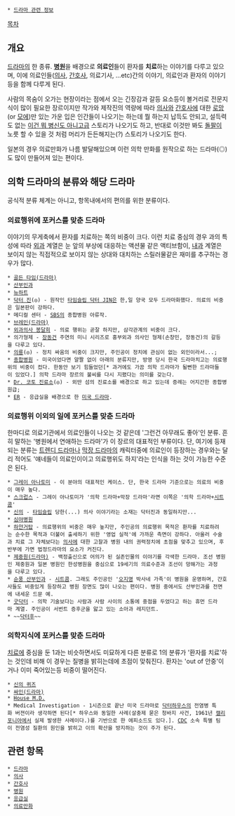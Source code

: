  * [[드라마 관련 정보]]

[[목차]]
== 개요 ==
[[드라마]]의 한 종류. '''[[병원]]'''을 배경으로 '''의료인'''들이 환자를 '''치료'''하는 이야기를 다루고 있으며, 이에 의료인들([[의사]], [[간호사]], 의료기사, ...etc)간의 이야기, 의료인과 환자의 이야기등을 함께 다루게 된다. 

사람의 목숨이 오가는 현장이라는 점에서 오는 긴장감과 갈등 요소등이 볼거리로 전문지식이 많이 필요한 장르이지만 작가와 제작진의 역량에 따라 [[의사]]와 [[간호사]]에 대한 [[로망]](or [[모에]])만 있는 가운 입은 인간들이 나오기는 하는데 뭘 하는지 납득도 안되고, 설득력도 없는 [[이건 뭐 병신도 아니고]]급 스토리가 나오기도 하고, 반대로 이것만 봐도 [[돌팔이]] 노릇 할 수 있을 것 처럼 머리가 든든해지는(?) 스토리가 나오기도 한다.

일본의 경우 의료만화가 나름 발달해있으며 이런 의학 만화를 원작으로 하는 드라마(◎)도 많이 만들어져 있는 편이다.

== 의학 드라마의 분류와 해당 드라마  ==
공식적 분류 체계는 아니고, 항목내에서의 편의를 위한 분류이다.

=== 의료행위에 포커스를 맞춘 드라마 ===
이야기의 무게축에서 환자를 치료하는 쪽의 비중이 크다. 이런 치료 중심의 경우 과의 특성에 따라 [[외과]] 계열은 눈 앞의 부상에 대응하는 액션물 같은 액티브함이, [[내과]] 계열은 보이지 않는 직접적으로 보이지 않는 상대와 대치하는 스릴러물같은 재미를 추구하는 경우가 많다.

 * [[골든 타임(드라마)]]
 * [[산부인과]]
 * [[뉴하트]]
 * [[닥터 진]](◎) - 원작인 [[타임슬립 닥터 JIN]]은 한,일 양국 모두 드라마화했다. 의료의 비중은 일본판이 강하다.
 * 메디컬 센터 - [[SBS]]의 종합병원 아류작. 
 * [[브레인(드라마)]]
 * [[외과의사 봉달희]] - 의료 행위는 곧잘 하지만, 삼각관계의 비중이 크다.
 * 의가형제 - [[장동건]] 주연의 미니 시리즈로 훙부외과 의사인 형제(손창민, 장동건)의 갈등을 다루고 있다.
 * [[의룡]](◎) - 정치 싸움의 비중이 크지만, 주인공이 정치에 관심이 없는 외인이라서...;
 * [[종합병원]] - 미국이었다면 얄짤 없이 아래의 분류지만, 방영 당시 한국 드라마치고는 의료행위의 비중이 컸다. 한동안 보기 힘들었던[* 과거에도 가끔 의학 드라마가 될뻔한 드라마들이 있었다.] 의학 드라마 장르의 불씨를 다시 지폈다는 의미를 갖는다.
 * [[Dr. 코토 진료소]](◎) - 외딴 섬의 진료소를 배경으로 하고 있는데 증례는 어지간한 종합병원급;
 * [[ER]] - 응급실을 배경으로 한 [[미국 드라마]].

=== 의료행위 이외의 일에 포커스를 맞춘 드라마 ===
한마디로 의료기관에서 의료인들이 나오는 것 같은데 '그런건 아무래도 좋아'인 분류. 흔히 말하는 '병원에서 연애하는 드라마'가 이 장르의 대표적인 부류이다. 단, 여기에 등재되는 분류는 [[트렌디 드라마]]나 [[막장 드라마]]의 캐릭터중에 의료인이 등장하는 경우와는 달리 적어도 '얘네들이 의료인이이고 의료행위도 하지'라는 인식을 하는 것이 가능한 수준은 된다. 

 * [[그레이 아나토미]] - 이 분야의 대표적인 케이스. 단, 한국 드라마 기준으로는 의료의 비중이 매우 높다.
 * [[스크럽스]] - 그레이 아나토미가 '의학 드라마+막장 드라마'라면 이쪽은 '의학 드라마+[[시트콤]]' 
 * [[신의]] - [[타임슬립]] 당한(...) 의사 이야기라는 소재는 닥터진과 동일하지만... 
 * [[심야병원]]
 * [[하얀거탑]] - 의료행위의 비중은 매우 높지만, 주인공의 의료행위 목적은 환자를 치료하려는 순수한 목적과 더불어 출세하기 위한 '영업 실적'에 가까운 측면이 강하다. 아울러 수술과 치료 그 자체보다는 [[의사]]에 대한 고찰과 병원 내의 권력정치에 초점을 맞추고 있으며, 후반부에 가면 법정드라마의 요소가 커진다.
 * [[제중원(드라마)]] - 백정출신으로 어의가 된 실존인물의 이야기를 각색한 드라마. 조선 병원인 제중원과 일본 병원인 한성병원을 중심으로 19세기의 의료수준과 조선이 망해가는 과정을 다루고 있다.
 * [[순풍 산부인과]] - [[시트콤]]. 그래도 주인공인 '[[오지명]] 박사네 가족'이 병원을 운영하며, 간호사들도 비중있게 등장하고 병원 장면도 많이 나오는 편이다. 병원 중에서도 산부인과를 전면에 내세운 드문 예.
 * [[굿닥터]] - 의학 기술보다는 사람과 사람 사이의 소통에 중점을 두었다고 하는 휴먼 드라마 계열. 주인공이 서번트 증후군을 앓고 있는 소아과 레지던트.
 * ~~[[닥터후]]~~
=== 의학지식에 포커스를 맞춘 드라마 ===
[[치료]]에 중심을 둔 1과는 비슷하면서도 미묘하게 다른 분류로 1의 분류가 '환자를 치료'하는 것인데 비해 이 경우는 질병을 밝히는데에 초점이 맞춰진다. 환자는 'out of 안중'이거나 이미 죽어있는등 비중이 떨어진다.

 * [[신의 퀴즈]]
 * [[싸인(드라마)]]
 * [[House M.D.]]
 * Medical Investigation - 1시즌으로 끝난 미국 드라마로 [[닥터하우스]]의 전염병 특화 버젼이라 생각하면 된다[* 하우스와 동일한 사례(살충제 묻은 청바지 사건, 1961년 [[캘리포니아]]에서 실제 발생한 사례이다.)를 기반으로 한 에피소드도 있다.]. [[CDC]] 소속 특별 팀이 전염성 질환의 원인을 밝히고 이의 확산을 방지하는 것이 주가 된다. 

== 관련 항목 ==
 * [[드라마]]
 * [[의사]]
 * [[간호사]]
 * [[병원]]
 * [[응급실]]
 * [[의료만화]]
